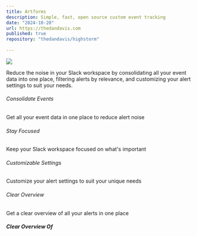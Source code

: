 ```yaml
---
title: Artforms
description: Simple, fast, open source custom event tracking
date: "2024-10-20"
url: https://thedandavis.com
published: true
repository: "thedandavis/highstorm"
  
---
```



 [![](https://highstorm.app/og.png)](https://highstorm.app) 

Reduce the noise in your Slack workspace by consolidating all your event data into one place, filtering alerts by relevance, and customizing your alert settings to suit your needs.

###### Consolidate Events
Get all your event data in one place to reduce alert noise

###### Stay Focused
Keep your Slack workspace focused on what's important

###### Customizable Settings
Customize your alert settings to suit your unique needs

###### Clear Overview
Get a clear overview of all your alerts in one place

##### Clear Overview Of